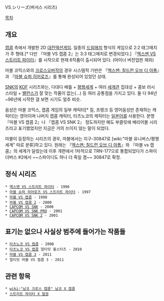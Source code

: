 VS.シリーズ(버서스 시리즈)

[[목차]]
== 개요 ==
[[캡콤]] 측에서 개발한 2D [[대전액션게임]]. 일종의 [[드림매치]] 형식의 게임으로 2:2 태그매치가 주 형태.[* 다만 『마블 VS 캡콤 2』는 3:3 태그매치로 변경되었다.] 『[[엑스맨 VS 스트리트 파이터]]』를 시작으로 현재 6작품이 출시되어 있다. (마이너 버전업판 제외)

마블 코믹스와의 [[크로스오버]]작의 경우 시스템적 기반은 『[[엑스맨: 칠드런 오브 디 아톰]]』과 『[[마블 슈퍼 히어로즈]]』를 통해 완성되어 있었던 상태.

[[SNK]]의 [[KOF]] 시리즈와는, 다대다 배틀 + [[평행세계]] + 여러 [[세계관]] 집대성 + 콤보 러시 스타일 + [[밸런스]]가 잘 맞는 작품이 없는(...) 등 여러 공통점을 가지고 있다. 둘 다 94년~96년에 시작한 걸 보면 시기도 얼추 비슷.

음성은 마블 코믹스, 캡콤 게임의 일부 캐릭터[* 질, 프랭크 등 영어음성만 존재하는 캐릭터]는 영어이며 나머지 캡콤 캐릭터, 타츠노코의 캐릭터는 [[일본어]]를 사용한다. 분명 『마블 VS 캡콤 2』나 『캡콤 VS SNK 2』 정도까지만 해도 부클릿에 배리어블 시리즈라고 표기했었지만 지금은 거의 쓰이지 않는 말이 되었다.

마블이 등장하는 시리즈의 경우, 마블에서는 지구-30847로 [wiki:"마블 유니버스/평행세계" 따로 분류]하고 있다. 원래는 『[[엑스맨: 칠드런 오브 디 아톰]]』와 『마블 vs 캡콤』의 세계가 달랐는데 이후 개편에서 1차적으로 TRN-177으로 통합되었다가 스파이더버스 #2에서 ~~스파이디도 하나 더 죽일 겸~~ 30847로 확정.

== 정식 시리즈 ==
 * [[엑스맨 VS 스트리트 파이터]] - 1996
 * [[마블 슈퍼 히어로즈 VS 스트리트 파이터]] - 1997
 * [[마블 VS 캡콤]] - 1998
 * [[마블 VS 캡콤 2]] - 2000
 * [[CAPCOM VS SNK]] - 2000
 * [[CAPCOM VS SNK PRO]] - 2001
 * [[CAPCOM VS SNK 2]] - 2001

== 표기는 없으나 사실상 범주에 들어가는 작품들 ==
 * [[타츠노코 VS 캡콤]] - 2008
 * [[타츠노코 VS 캡콤]] 얼티밋 올스타즈 - 2010
 * [[마블 VS 캡콤 3]] - 2011
 * 얼티밋 마블 VS 캡콤 3 - 2011

== 관련 항목 ==
 * [[wiki:"남코 크로스 캡콤" 남코 X 캡콤]]
 * [[스트리트 파이터 X 철권]]
